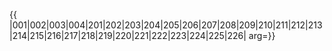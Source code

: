 {{ {{{1|PRC admin/showlist}}}
|001|002|003|004|201|202|203|204|205|206|207|208|209|210|211|212|213|214|215|216|217|218|219|220|221|222|223|224|225|226|
arg={{{arg|}}}}}